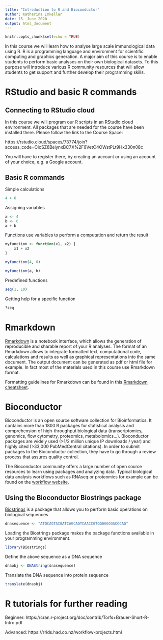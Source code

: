 ```yaml
---
title: "Introduction to R and Bioconductor"
author: Katharina Imkeller
date: 15. June 2020
output: html_document
---
```


```r
knitr::opts_chunk$set(echo = TRUE)
```

In this course we will learn how to analyse large scale immunological data using R. 
R is a programming language and environment for scientific computing and graphics generation. 
A major aim of this course is to enable students to perform basic analyses on their own 
biological datasets. To this purpose will introduce various R community resources that 
will allow students to get support and further develop their programming skills.

# RStudio and basic R commands

## Connecting to RStudio cloud

In this course we will program our R scripts in an RStudio cloud environment. 
All packages that are needed for the course have been installed there.
Please follow the link to the Course Space: 

https://rstudio.cloud/spaces/73774/join?access_code=OicSZ6BeiynxBC7X%2F6VetC4OWstPLt9Hx330n08c

You will have to register there, by creating an account or using an account of your choice, e.g. a Google account.

## Basic R commands

Simple calculations
```r
4 + 6
```

Assigning variables
```r
a <- 4
b <- 6
a + b
```

Functions use variables to perform a computation and return the result
```r
myfunction <- function(x1, x2) {
    x1 + x2
}

myfunction(4, 6)

myfunction(a, b)
```

Predefined functions
```r
seq(1, 10)
```

Getting help for a specific function
```r
?seq
```


# Rmarkdown

[Rmarkdown](https://rmarkdown.rstudio.com/) is a notebook interface, which allows 
the generation of reproducible and sharable report of your R analyses. The format of 
an Rmarkdown allows to integrate formatted text, computational code, calculations and 
results as well as graphical representations into the same document. The output 
document can be generated as pdf or html file for example. In fact most of the materials 
used in this course use Rmarkdown format. 

Formatting guidelines for Rmarkdown can be found in this [Rmarkdown cheatsheet](./rmarkdown-2.0_cheatsheet.pdf).

# Bioconductor

Bioconductor is an open source software collection for Bioinformatics. 
It contains more than 1800 R packages for statistical analysis and comprehension 
of high-throughput biological data (transcriptomics, genomics, flow cytometry, 
proteomics, metabolomics...). Bioconductor packages are widely used 
(>1/2 million unique IP downloads / year) and highly cited (>33,000 PubMedCentral citations). 
In order to submit packages to the Bioconductor collection, they have to go through a 
review process that assures quality control.

The Bioconductor community offers a large number of open source resources to learn using 
packages and analyzing data. Typical biological data analysis workflows such as RNAseq or 
proteomics for example can be found on the [workflow website](https://bioconductor.org/packages/release/BiocViews.html#___Workflow).

## Using the Bioconductor Biostrings package

[Biostrings](https://bioconductor.org/packages/release/bioc/html/Biostrings.html) is a package that 
allows you to perform basic operations on biological sequences

```r
dnasequence <- "ATGCAGTACGATCAGCAGTCAACCGTGGGGGGGACCCAG"
```

Loading the Biostrings package makes the package functions available in your programming environment.

```r
library(Biostrings)
```

Define the above sequence as a DNA sequence

```r
dnaobj <- DNAString(dnasequence)
```

Translate the DNA sequence into protein sequence

```r
translate(dnaobj)
```

# R tutorials for further reading

Beginner: https://cran.r-project.org/doc/contrib/Torfs+Brauer-Short-R-Intro.pdf

Advanced: https://r4ds.had.co.nz/workflow-projects.html